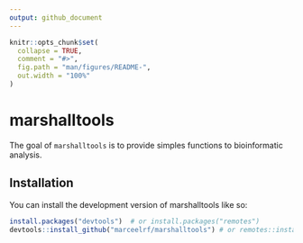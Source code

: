 ```yaml
---
output: github_document
---
```


<!-- README.md is generated from README.Rmd. Please edit that file -->

```r
knitr::opts_chunk$set(
  collapse = TRUE,
  comment = "#>",
  fig.path = "man/figures/README-",
  out.width = "100%"
)
```

# marshalltools

<!-- badges: start -->
<!-- badges: end -->

The goal of `marshalltools` is to provide simples functions to bioinformatic analysis.

## Installation

You can install the development version of marshalltools like so:

``` r
install.packages("devtools")  # or install.packages("remotes")
devtools::install_github("marceelrf/marshalltools") # or remotes::install_github("marceelrf/marshalltools")
```

